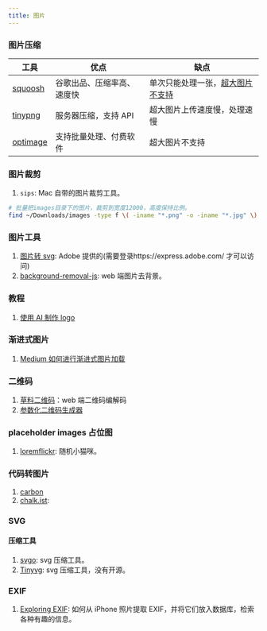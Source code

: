 ```yaml
---
title: 图片
---
```


### 图片压缩

| 工具                              | 优点                       | 缺点                                                                                       |
| --------------------------------- | -------------------------- | ------------------------------------------------------------------------------------------ |
| [squoosh](https://squoosh.app/)   | 谷歌出品、压缩率高、速度快 | 单次只能处理一张，[超大图片不支持](https://github.com/GoogleChromeLabs/squoosh/issues/298) |
| [tinypng](https://tinypng.com/)   | 服务器压缩，支持 API       | 超大图片上传速度慢，处理速慢                                                               |
| [optimage](https://optimage.app/) | 支持批量处理、付费软件     | 超大图片不支持                                                                             |

### 图片裁剪

1. `sips`: Mac 自带的图片裁剪工具。

```bash
# 批量把images目录下的图片，裁剪到宽度12000，高度保持比例。
find ~/Downloads/images -type f \( -iname "*.png" -o -iname "*.jpg" \) | xargs -I {} sips -Z 12000 "{}"
```

### 图片工具

1. [图片转 svg](https://express.adobe.com/zh-Hans-CN/tools/convert-to-svg): Adobe 提供的(需要登录https://express.adobe.com/ 才可以访问)
2. [background-removal-js](https://github.com/imgly/background-removal-js): web 端图片去背景。<Badge github="https://github.com/imgly/background-removal-js" />

### 教程

1. [使用 AI 制作 logo](https://twitter.com/itsPaulAi/status/1668979943147986945)
   <Tweet id="1668979943147986945" />

### 渐进式图片

1. [Medium 如何进行渐进式图片加载](https://jmperezperez.com/blog/medium-image-progressive-loading-placeholder/)

### 二维码

1. [草料二维码](https://cli.im/)：web 端二维码编解码
2. [参数化二维码生成器](https://qrbtf.com/)

### placeholder images 占位图

1. [loremflickr](https://loremflickr.com/): 随机小猫咪。

### 代码转图片

1. [carbon](https://carbon.now.sh/)
2. [chalk.ist](https://chalk.ist/): <Badge github="https://github.com/Idered/chalk.ist" />

### SVG

#### 压缩工具

1. [svgo](https://github.com/svg/svgo): svg 压缩工具。<Badge github="https://github.com/svg/svgo" npm="svgo" />
2. [Tinyvg](https://tinyvg.tech/): svg 压缩工具，没有开源。

### EXIF

1. [Exploring EXIF](https://hturan.com/writing/exploring-exif): 如何从 iPhone 照片提取 EXIF，并将它们放入数据库，检索各种有趣的信息。
